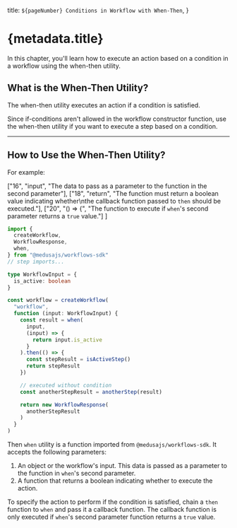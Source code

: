   title: `${pageNumber} Conditions in Workflow with When-Then`,
}

# {metadata.title}

In this chapter, you'll learn how to execute an action based on a condition in a workflow using the when-then utility.

## What is the When-Then Utility?

The when-then utility executes an action if a condition is satisfied.

Since if-conditions aren't allowed in the workflow constructor function, use the when-then utility if you want to execute a step based on a condition.

---

## How to Use the When-Then Utility?

For example:

  ["16", "input", "The data to pass as a parameter to the function in the second parameter"],
  ["18", "return", "The function must return a boolean value indicating whether\nthe callback function passed to `then` should be executed."],
  ["20", "() => {", "The function to execute if `when`'s second parameter returns a `true` value."]
]

```ts highlights={highlights}
import { 
  createWorkflow,
  WorkflowResponse,
  when,
} from "@medusajs/workflows-sdk"
// step imports...

type WorkflowInput = {
  is_active: boolean
}

const workflow = createWorkflow(
  "workflow", 
  function (input: WorkflowInput) {
    const result = when(
      input, 
      (input) => {
        return input.is_active
      }
    ).then(() => {
      const stepResult = isActiveStep()
      return stepResult
    })

    // executed without condition
    const anotherStepResult = anotherStep(result)

    return new WorkflowResponse(
      anotherStepResult
    )
  }
)
```

Then `when` utility is a function imported from `@medusajs/workflows-sdk`. It accepts the following parameters:

1. An object or the workflow's input. This data is passed as a parameter to the function in `when`'s second parameter.
2. A function that returns a boolean indicating whether to execute the action.

To specify the action to perform if the condition is satisfied, chain a `then` function to `when` and pass it a callback function. The callback function is only executed if `when`'s second parameter function returns a `true` value.